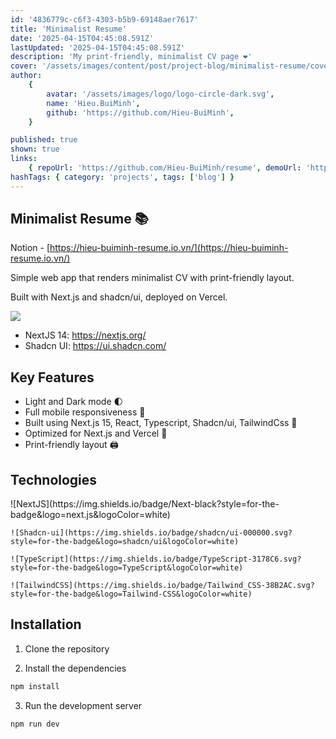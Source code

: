 ```yaml
---
id: '4836779c-c6f3-4303-b5b9-69148aer7617'
title: 'Minimalist Resume'
date: '2025-04-15T04:45:08.591Z'
lastUpdated: '2025-04-15T04:45:08.591Z'
description: 'My print-friendly, minimalist CV page ❤️'
cover: '/assets/images/content/post/project-blog/minimalist-resume/cover.png'
author:
    {
        avatar: '/assets/images/logo/logo-circle-dark.svg',
        name: 'Hieu.BuiMinh',
        github: 'https://github.com/Hieu-BuiMinh',
    }

published: true
shown: true
links:
    { repoUrl: 'https://github.com/Hieu-BuiMinh/resume', demoUrl: 'https://hieu-buiminh-resume.io.vn/' }
hashTags: { category: 'projects', tags: ['blog'] }
---
```


## Minimalist Resume 📚

Notion - [https://hieu-buiminh-resume.io.vn/](https://hieu-buiminh-resume.io.vn/)

Simple web app that renders minimalist CV with print-friendly layout.

Built with Next.js and shadcn/ui, deployed on Vercel.

<Image
	className="h-[410px] max-w-full m-auto"
	src="/assets/images/content/post/project-blog/minimalist-resume/cover-01.png"
/>

-   NextJS 14: https://nextjs.org/
-   Shadcn UI: https://ui.shadcn.com/

## Key Features

-   Light and Dark mode 🌓
-   Full mobile responsiveness 📱
-   Built using Next.js 15, React, Typescript, Shadcn/ui, TailwindCss 💄
-   Optimized for Next.js and Vercel 🚀
-   Print-friendly layout 🖨️

## Technologies

<div className="not-prose flex gap-2 flex-wrap">
	![NextJS](https://img.shields.io/badge/Next-black?style=for-the-badge&logo=next.js&logoColor=white)

    ![Shadcn-ui](https://img.shields.io/badge/shadcn/ui-000000.svg?style=for-the-badge&logo=shadcn/ui&logoColor=white)

    ![TypeScript](https://img.shields.io/badge/TypeScript-3178C6.svg?style=for-the-badge&logo=TypeScript&logoColor=white)

    ![TailwindCSS](https://img.shields.io/badge/Tailwind_CSS-38B2AC.svg?style=for-the-badge&logo=Tailwind-CSS&logoColor=white)
</div>

## Installation

1. Clone the repository

2. Install the dependencies

<CodeBlock fileName="bash">

```bash
npm install
```

</CodeBlock>

3. Run the development server

<CodeBlock fileName="bash">

```bash
npm run dev
```

</CodeBlock>
